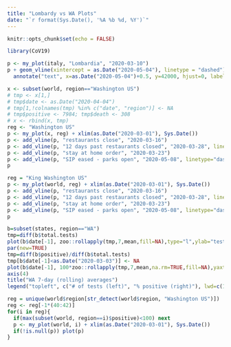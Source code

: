 ```yaml
---
title: "Lombardy vs WA Plots"
date: "`r format(Sys.Date(), '%A %b %d, %Y')`"
---
```


```r
knitr::opts_chunk$set(echo = FALSE)
```

```r
library(CoV19)
```

```r
p <- my_plot(italy, "Lombardia", "2020-03-10")
p + geom_vline(xintercept = as.Date("2020-05-04"), linetype = "dashed") +
  annotate("text", x=as.Date("2020-05-04")+0.5, y=42000, hjust=0, label="lockdown eased", color="red", size=3, angle=90, vjust=1)

```

```r
x <- subset(world, region=="Washington US")
# tmp <- x[1,]
# tmp$date <- as.Date("2020-04-04")
# tmp[1,!colnames(tmp) %in% c("date", "region")] <- NA
# tmp$positive <- 7984; tmp$death <- 308
# x <- rbind(x, tmp)
reg <- "Washington US"
p <- my_plot(x, reg) + xlim(as.Date("2020-03-01"), Sys.Date())
p <- add_vline(p, "restaurants close", "2020-03-16")
p <- add_vline(p, "12 days past restaurants closed", "2020-03-28", linetype="dashed")
p <- add_vline(p, "stay at home order", "2020-03-23")
p <- add_vline(p, "SIP eased - parks open", "2020-05-08", linetype="dashed")
p
```

```r
reg = "King Washington US"
p <- my_plot(world, reg) + xlim(as.Date("2020-03-01"), Sys.Date())
p <- add_vline(p, "restaurants close", "2020-03-16")
p <- add_vline(p, "12 days past restaurants closed", "2020-03-28", linetype="dashed")
p <- add_vline(p, "stay at home order", "2020-03-23")
p <- add_vline(p, "SIP eased - parks open", "2020-05-08", linetype="dashed")
p
```

```r
b=subset(states, region=="WA")
tmp=diff(b$total.tests)
plot(b$date[-1], zoo::rollapply(tmp,7,mean,fill=NA),type="l",ylab="tests (7-day average)", xlab="")
par(new=TRUE)
tmp=diff(b$positive)/diff(b$total.tests)
tmp[b$date[-1]<as.Date("2020-03-03")] <- NA
plot(b$date[-1], 100*zoo::rollapply(tmp,7,mean,na.rm=TRUE,fill=NA),yaxt="n", ylab="", ylim=c(0,20), type="l", lwd=2, col="blue")
axis(4)
title("WA 7-day (rolling) averages")
legend("topleft", c("# of tests (left)", "% positive (right)"), lwd=c(1,2), col=c("black", "blue"))
```

```r
reg = unique(world$region[str_detect(world$region, "Washington US")])
reg <- reg[-1*(40:42)]
for(i in reg){
  if(max(subset(world, region==i)$positive)<100) next
  p <- my_plot(world, i) + xlim(as.Date("2020-03-01"), Sys.Date())
  if(!is.null(p)) plot(p)
}
```



